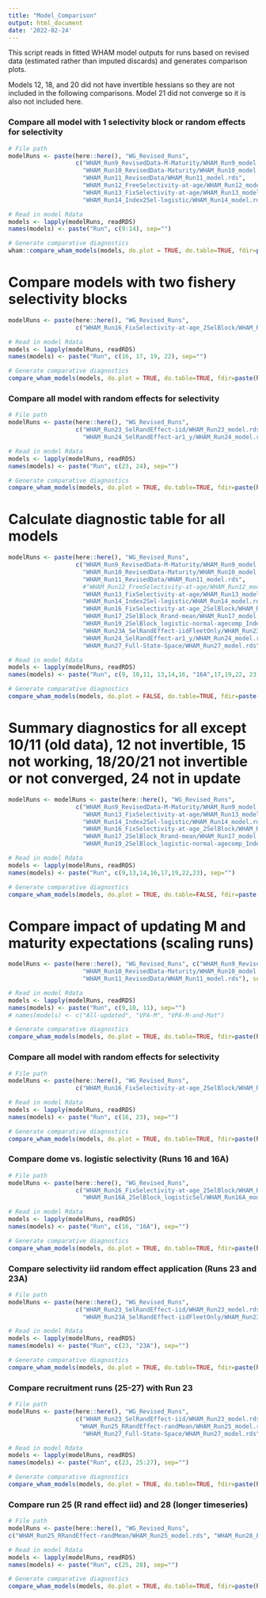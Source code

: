 ```yaml
---
title: "Model_Comparison"
output: html_document
date: '2022-02-24'
---
```


This script reads in fitted WHAM model outputs for runs based on revised data (estimated rather than imputed discards) and generates comparison plots.

Models 12, 18, and 20 did not have invertible hessians so they are not included in the following comparisons. Model 21 did not converge so it is also not included here.

### Compare all model with 1 selectivity block or random effects for selectivity
```r
# File path
modelRuns <- paste(here::here(), "WG_Revised_Runs",
                   c("WHAM_Run9_RevisedData-M-Maturity/WHAM_Run9_model.rds",
                     "WHAM_Run10_RevisedData-Maturity/WHAM_Run10_model.rds",
                     "WHAM_Run11_RevisedData/WHAM_Run11_model.rds",
                     "WHAM_Run12_FreeSelectivity-at-age/WHAM_Run12_model.rds",
                     "WHAM_Run13_FixSelectivity-at-age/WHAM_Run13_model.rds",
                     "WHAM_Run14_Index2Sel-logistic/WHAM_Run14_model.rds"), sep="/")

# Read in model Rdata
models <- lapply(modelRuns, readRDS)
names(models) <- paste("Run", c(9:14), sep="")

# Generate comparative diagnostics
wham::compare_wham_models(models, do.plot = TRUE, do.table=TRUE, fdir=paste(here::here(), "WG_Revised_Runs", "Comparison_Output", sep="/"))
```
# Compare models with two fishery selectivity blocks
```r
modelRuns <- paste(here::here(), "WG_Revised_Runs",
                   c("WHAM_Run16_FixSelectivity-at-age_2SelBlock/WHAM_Run16_model.rds",                 "WHAM_Run17_2SelBlock_Rrand-mean/WHAM_Run17_model.rds", "WHAM_Run19_2SelBlock_logistic-normal-agecomp_Index2Sel-logistic/WHAM_Run19_model.rds", "WHAM_Run22_2SelBlock_changeESS/WHAM_Run22_model.rds"), sep="/")

# Read in model Rdata
models <- lapply(modelRuns, readRDS)
names(models) <- paste("Run", c(16, 17, 19, 22), sep="")

# Generate comparative diagnostics
compare_wham_models(models, do.plot = TRUE, do.table=TRUE, fdir=paste(here::here(), "WG_Revised_Runs", "Comparison_Output", sep="/"))
```

### Compare all model with random effects for selectivity
```r
# File path
modelRuns <- paste(here::here(), "WG_Revised_Runs",
                   c("WHAM_Run23_SelRandEffect-iid/WHAM_Run23_model.rds",
                     "WHAM_Run24_SelRandEffect-ar1_y/WHAM_Run24_model.rds"), sep="/")

# Read in model Rdata
models <- lapply(modelRuns, readRDS)
names(models) <- paste("Run", c(23, 24), sep="")

# Generate comparative diagnostics
compare_wham_models(models, do.plot = TRUE, do.table=TRUE, fdir=paste(here::here(), "WG_Revised_Runs", "Comparison_Output", sep="/")) # plot.opts=list(which = 1) argument generates only the first plot
```

# Calculate diagnostic table for all models
```r
modelRuns <- paste(here::here(), "WG_Revised_Runs",
                   c("WHAM_Run9_RevisedData-M-Maturity/WHAM_Run9_model.rds",
                     "WHAM_Run10_RevisedData-Maturity/WHAM_Run10_model.rds",
                     "WHAM_Run11_RevisedData/WHAM_Run11_model.rds",
                     #"WHAM_Run12_FreeSelectivity-at-age/WHAM_Run12_model.rds",
                     "WHAM_Run13_FixSelectivity-at-age/WHAM_Run13_model.rds",
                     "WHAM_Run14_Index2Sel-logistic/WHAM_Run14_model.rds",
                     "WHAM_Run16_FixSelectivity-at-age_2SelBlock/WHAM_Run16_model.rds", "WHAM_Run16A_2SelBlock_logisticSel/WHAM_Run16A_model.rds",
                     "WHAM_Run17_2SelBlock_Rrand-mean/WHAM_Run17_model.rds",
                     "WHAM_Run19_2SelBlock_logistic-normal-agecomp_Index2Sel-logistic/WHAM_Run19_model.rds", "WHAM_Run22_2SelBlock_changeESS/WHAM_Run22_model.rds", "WHAM_Run23_SelRandEffect-iid/WHAM_Run23_model.rds",
                     "WHAM_Run23A_SelRandEffect-iidFleetOnly/WHAM_Run23A_model.rds",
                     "WHAM_Run24_SelRandEffect-ar1_y/WHAM_Run24_model.rds", "WHAM_Run25_RRandEffect-randMean/WHAM_Run25_model.rds", "WHAM_Run26_RRandEffect-randWalk/WHAM_Run26_model.rds",
                     "WHAM_Run27_Full-State-Space/WHAM_Run27_model.rds"), sep="/")

# Read in model Rdata
models <- lapply(modelRuns, readRDS)
names(models) <- paste("Run", c(9, 10,11, 13,14,16, "16A",17,19,22, 23, "23A", 24, 25, 26, 27), sep="")

# Generate comparative diagnostics
compare_wham_models(models, do.plot = FALSE, do.table=TRUE, fdir=paste(here::here(), "WG_Revised_Runs", "Comparison_Output", sep="/"))
```
# Summary diagnostics for all except 10/11 (old data), 12 not invertible, 15 not working, 18/20/21 not invertible or not converged, 24 not in update
```r
modelRuns <- modelRuns <- paste(here::here(), "WG_Revised_Runs",
                   c("WHAM_Run9_RevisedData-M-Maturity/WHAM_Run9_model.rds",
                     "WHAM_Run13_FixSelectivity-at-age/WHAM_Run13_model.rds",
                     "WHAM_Run14_Index2Sel-logistic/WHAM_Run14_model.rds",
                     "WHAM_Run16_FixSelectivity-at-age_2SelBlock/WHAM_Run16_model.rds",
                     "WHAM_Run17_2SelBlock_Rrand-mean/WHAM_Run17_model.rds",
                     "WHAM_Run19_2SelBlock_logistic-normal-agecomp_Index2Sel-logistic/WHAM_Run19_model.rds", "WHAM_Run22_2SelBlock_changeESS/WHAM_Run22_model.rds", "WHAM_Run23_SelRandEffect-iid/WHAM_Run23_model.rds"), sep="/")

# Read in model Rdata
models <- lapply(modelRuns, readRDS)
names(models) <- paste("Run", c(9,13,14,16,17,19,22,23), sep="")

# Generate comparative diagnostics
compare_wham_models(models, do.plot = TRUE, do.table=FALSE, fdir=paste(here::here(), "WG_Revised_Runs", "Comparison_Output", sep="/"), plot.opts=list(which = 10)) # Summary plots 1, 2, 8, 9
```

# Compare impact of updating M and maturity expectations (scaling runs)
```r
modelRuns <- paste(here::here(), "WG_Revised_Runs", c("WHAM_Run9_RevisedData-M-Maturity/WHAM_Run9_model.rds",
                     "WHAM_Run10_RevisedData-Maturity/WHAM_Run10_model.rds",
                     "WHAM_Run11_RevisedData/WHAM_Run11_model.rds"), sep="/")

# Read in model Rdata
models <- lapply(modelRuns, readRDS)
names(models) <- paste("Run", c(9,10, 11), sep="")
# names(models) <- c("All-updated", "VPA-M", "VPA-M-and-Mat")

# Generate comparative diagnostics
compare_wham_models(models, do.plot = TRUE, do.table=TRUE, fdir=paste(here::here(), "WG_Revised_Runs", "Comparison_Output", sep="/"))
```

### Compare all model with random effects for selectivity
```r
# File path
modelRuns <- paste(here::here(), "WG_Revised_Runs",
                   c("WHAM_Run16_FixSelectivity-at-age_2SelBlock/WHAM_Run16_model.rds", "WHAM_Run23_SelRandEffect-iid/WHAM_Run23_model.rds"), sep="/")

# Read in model Rdata
models <- lapply(modelRuns, readRDS)
names(models) <- paste("Run", c(16, 23), sep="")

# Generate comparative diagnostics
compare_wham_models(models, do.plot = TRUE, do.table=TRUE, fdir=paste(here::here(), "WG_Revised_Runs", "Comparison_Output", sep="/"),  plot.opts=list(which = 1)) #  compared plots 1,2,5,6,7,8,9,10
```

### Compare dome vs. logistic selectivity (Runs 16 and 16A)
```r
# File path
modelRuns <- paste(here::here(), "WG_Revised_Runs",
                   c("WHAM_Run16_FixSelectivity-at-age_2SelBlock/WHAM_Run16_model.rds",
                     "WHAM_Run16A_2SelBlock_logisticSel/WHAM_Run16A_model.rds"), sep="/")

# Read in model Rdata
models <- lapply(modelRuns, readRDS)
names(models) <- paste("Run", c(16, "16A"), sep="")

# Generate comparative diagnostics
compare_wham_models(models, do.plot = TRUE, do.table=TRUE, fdir=paste(here::here(), "WG_Revised_Runs", "Comparison_Output", sep="/")) # plot.opts=list(which = 1) argument generates only the first plot
```

### Compare selectivity iid random effect application (Runs 23 and 23A)
```r
# File path
modelRuns <- paste(here::here(), "WG_Revised_Runs",
                   c("WHAM_Run23_SelRandEffect-iid/WHAM_Run23_model.rds",
                     "WHAM_Run23A_SelRandEffect-iidFleetOnly/WHAM_Run23A_model.rds"), sep="/")

# Read in model Rdata
models <- lapply(modelRuns, readRDS)
names(models) <- paste("Run", c(23, "23A"), sep="")

# Generate comparative diagnostics
compare_wham_models(models, do.plot = TRUE, do.table=TRUE, fdir=paste(here::here(), "WG_Revised_Runs", "Comparison_Output", sep="/")) # plot.opts=list(which = 1) argument generates only the first plot
```

### Compare recruitment runs (25-27) with Run 23
```r
# File path
modelRuns <- paste(here::here(), "WG_Revised_Runs",
                   c("WHAM_Run23_SelRandEffect-iid/WHAM_Run23_model.rds",
                    "WHAM_Run25_RRandEffect-randMean/WHAM_Run25_model.rds", "WHAM_Run26_RRandEffect-randWalk/WHAM_Run26_model.rds",
                     "WHAM_Run27_Full-State-Space/WHAM_Run27_model.rds"), sep="/")

# Read in model Rdata
models <- lapply(modelRuns, readRDS)
names(models) <- paste("Run", c(23, 25:27), sep="")

# Generate comparative diagnostics
compare_wham_models(models, do.plot = TRUE, do.table=TRUE, fdir=paste(here::here(), "WG_Revised_Runs", "Comparison_Output", sep="/")) # plot.opts=list(which = 1) argument generates only the first plot
```

### Compare run 25 (R rand effect iid) and 28 (longer timeseries)
```r
# File path
modelRuns <- paste(here::here(), "WG_Revised_Runs",
c("WHAM_Run25_RRandEffect-randMean/WHAM_Run25_model.rds", "WHAM_Run28_Extended-Catch1960/WHAM_Run28_model.rds"), sep="/")

# Read in model Rdata
models <- lapply(modelRuns, readRDS)
names(models) <- paste("Run", c(25, 28), sep="")

# Generate comparative diagnostics
compare_wham_models(models, do.plot = TRUE, do.table=TRUE, fdir=paste(here::here(), "WG_Revised_Runs", "Comparison_Output", sep="/"), plot.opts=list(which = 1)) # plot.opts=list(which = 1) argument generates only the first plot - here looked at plots 1,2,6,7,8,9,10
```
